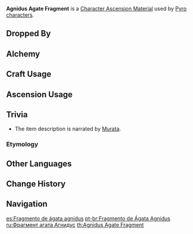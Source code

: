 {{Item Infobox
|id           = 104112
|image        = Item Agnidus Agate Fragment.png
|type         = Character Ascension Materials
|invCategory  = Character Development Items
|group        = Agnidus Agate
|group2       = Ascension Gems
|rarity       = 3
|description  = "A pilgrimage for a wish; a battle to earn a name..."
|source1      = Dropped by [[Normal Bosses]] and [[Weekly Bosses]] (Lv. 40+)
|source2      = [[Alchemy]] (AR 25+)
|source3      = [[Parametric Transformer]]
}}
'''Agnidus Agate Fragment''' is a [[Character Ascension Material]] used by [[Pyro]] [[characters]].

==Dropped By==
{{Dropped By|level=40}}

==Alchemy==
{{Recipe
|type = Crafting
|Agnidus Agate Sliver = 3
|Mora = 300
|sort = Agnidus Agate Sliver,Mora
}}
{{Recipe
|type = Converting
|Varunada Lazurite Fragment = 1
|Dust of Azoth = 3
|sort = Varunada Lazurite Fragment,Dust of Azoth
}}
{{Recipe
|type = Converting
|Vajrada Amethyst Fragment = 1
|Dust of Azoth = 3
|sort = Vajrada Amethyst Fragment,Dust of Azoth
}}
{{Recipe
|type = Converting
|Vayuda Turquoise Fragment = 1
|Dust of Azoth = 3
|sort = Vayuda Turquoise Fragment,Dust of Azoth
}}
{{Recipe
|type = Converting
|Shivada Jade Fragment = 1
|Dust of Azoth = 3
|sort = Shivada Jade Fragment,Dust of Azoth
}}
{{Recipe
|type = Converting
|Prithiva Topaz Fragment = 1
|Dust of Azoth = 3
|sort = Prithiva Topaz Fragment,Dust of Azoth
}}

==Craft Usage==
{{Craft Usage}}

==Ascension Usage==
{{Ascension Usage}}

==Trivia==
*The item description is narrated by [[Murata]].
===Etymology===
{{Transclude|Agnidus Agate|Etymology}}

==Other Languages==
{{Other Languages
|en      = Agnidus Agate Fragment
|zhs     = 燃愿玛瑙断片
|zhs_rm  = Rán Yuàn Mǎnǎo Duànpiàn
|zht     = 燃願瑪瑙斷片
|zht_rm  = Rán Yuàn Mǎnǎo Duànpiàn
|zh_tl   = Fragment of Burning Wish Agate
|ja      = 炎願のアゲート・欠片
|ja_rm   = Engan no Ageeto - Kakera{{Assumed}}
|ja_tl   = Agate of Burning Desire - Fragment
|ko      = 불타오르는 마노 조각
|ko_rm   = Bultaoreuneun Mano Jogak
|ko_tl   = Burning Agate Fragment
|es      = Fragmento de ágata agnidus
|es_tl   = Agnidus Agate Fragment
|fr      = Fragment d'agate agnidus
|fr_tl   = Agnidus Agate Fragment
|ru      = Фрагмент агата Агнидус
|ru_tl   = 
|th      = Agnidus Agate Fragment
|vi      = Mảnh {{tt|Mã Não|瑪瑙}} Cháy
|vi_tl   = Fragment of Burning Agate
|de      = Agnidus-Achat-Bruchstück
|de_tl   = Agnidus Agate Fragment
|id      = Agnidus Agate Fragment
|pt      = Fragmento de Ágata Agnidus
|pt_tl   = 
}}

==Change History==
{{Change History|1.0}}

==Navigation==
{{Development Item Navbox|type=Character Materials}}

[[es:Fragmento de ágata agnidus]]
[[pt-br:Fragmento de Ágata Agnidus]]
[[ru:Фрагмент агата Агнидус]]
[[th:Agnidus Agate Fragment]]